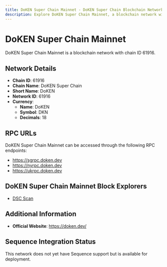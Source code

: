 ```yaml
--- 
title: DoKEN Super Chain Mainnet - DoKEN Super Chain Blockchain Network
description: Explore DoKEN Super Chain Mainnet, a blockchain network with chain ID 61916. Learn about its native currency, DoKEN, and how to interact with the network.
---
```


# DoKEN Super Chain Mainnet

DoKEN Super Chain Mainnet is a blockchain network with chain ID 61916.

## Network Details

- **Chain ID**: 61916
- **Chain Name**: DoKEN Super Chain
- **Short Name**: DoKEN
- **Network ID**: 61916
- **Currency**: 
  - **Name**: DoKEN
  - **Symbol**: DKN
  - **Decimals**: 18

## RPC URLs

DoKEN Super Chain Mainnet can be accessed through the following RPC endpoints:

- https://sgrpc.doken.dev
- https://nyrpc.doken.dev
- https://ukrpc.doken.dev

## DoKEN Super Chain Mainnet Block Explorers

- [DSC Scan](https://explore.doken.dev)

## Additional Information

- **Official Website**: https://doken.dev/

## Sequence Integration Status

This network does not yet have Sequence support but is available for deployment.
